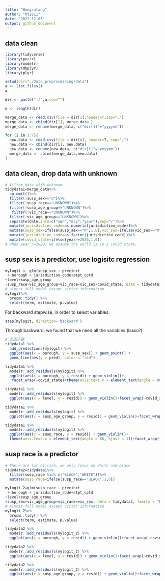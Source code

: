 ```yaml
---
title: "Hongrutang"
author: "ht2611"
date: "2022-12-03"
output: github_document
---
```


## data clean

```r
library(tidyverse)
library(purrr)
library(modelr)
library(dbplyr)
library(plyr)
```

```r
setwd(dir="./Data_preprocessing/data")
a <- list.files()     
a 

dir <- paste("./",a,sep="")                 

n <- length(dir) 

merge_data <- read.csv(file = dir[1],header=T,sep=",")   
merge_data <- cbind(dir[1], merge_data )
merge_data <- rename(merge_data, c("dir[1]"="yyyymm"))

for (i in 2:7){
  new.data <- read.csv(file = dir[i], header=T, sep=",")
  new.data <- cbind(dir[i], new.data)
  new.data <- rename(new.data, c("dir[i]"="yyyymm"))
  merge_data <- rbind(merge_data,new.data)
}

```

## data clean, drop data with unknown
```r
# filter data with unknown
tidydata1=merge_data%>%
  na.omit()%>%
  filter(!susp_sex=="U")%>%
  filter(!susp_race=="UNKNOWN")%>%
  filter(!susp_age_group=="UNKNOWN")%>%
   filter(!vic_race=="UNKNOWN")%>%
  filter(!vic_age_group=="UNKNOWN")%>%
  separate(date,into=c("mon","day","year"),sep="/")%>%
  mutate(jurisdiction_code=as.numeric(jurisdiction_code))%>%
  mutate(susp_sex=ifelse(susp_sex=="M",1,0),vic_sex=ifelse(vic_sex=="M",1,0),jurisdiction_code=ifelse(jurisdiction_code>=3,3,jurisdiction_code+0))%>%
  mutate(jurisdiction_code=as.factor(jurisdiction_code))%>%
  mutate(covid_state=ifelse(year>=2020,1,0))
# when year >=2020, we assume the world is in a covid state.
```

## susp sex is a predictor, use logisitc regression

```r
mylogit <- glm(susp_sex ~ precinct
 + borough + jurisdiction_code+atpt_cptd
+level+susp_age_group
+susp_race+vic_age_group+vic_race+vic_sex+covid_state, data = tidydata1, family = "binomial")
# almost full model except victor information
mylogit%>%
  broom::tidy() %>% 
  select(term, estimate, p.value)
```
For backward stepwise, in order to select variables.

```r
step(mylogit, direction='backward')
```

Through backward, we found that we need all the variables.(lasso?)


```r
# 此图不要
tidydata1 %>% 
  add_predictions(mylogit) %>% 
  ggplot(aes(x = borough, y = susp_sex)) + geom_point() + 
  geom_line(aes(y = pred), color = "red")
```


```r
tidydata1 %>% 
  modelr::add_residuals(mylogit) %>% 
  ggplot(aes(x = borough, y = resid)) + geom_violin()+
   facet_wrap(~covid_state)+theme(axis.text.x = element_text(angle = 80, hjust = 1))
```

```r
tidydata1 %>% 
  modelr::add_residuals(mylogit) %>% 
  ggplot(aes(x = level, y = resid)) + geom_violin()+facet_wrap(~covid_state)
```

```r
tidydata1 %>% 
  modelr::add_residuals(mylogit) %>% 
  ggplot(aes(x = susp_age_group, y = resid)) + geom_violin()+facet_wrap(~covid_state)
```

```r
tidydata1 %>% 
  modelr::add_residuals(mylogit) %>% 
  ggplot(aes(x = susp_race, y = resid)) + geom_violin()+
  theme(axis.text.x = element_text(angle = 80, hjust = 1))+facet_wrap(~covid_state)
```

## susp race is a predictor
```r
# There are lot of race, we only focus on white and black
tidydata2=tidydata1%>%
  filter(susp_race %in% c("BLACK","WHITE"))%>%
  mutate(susp_race=ifelse(susp_race=="BLACK",1,0))
```

```r
mylogit_2=glm(susp_race ~ precinct
 + borough + jurisdiction_code+atpt_cptd
+level+susp_age_group
+susp_sex+vic_age_group+vic_race+vic_sex, data = tidydata2, family = "binomial")
# almost full model except victor information
mylogit_2%>%
  broom::tidy() %>% 
  select(term, estimate, p.value)
```

```r
tidydata2 %>% 
  modelr::add_residuals(mylogit_2) %>% 
  ggplot(aes(x = borough, y = resid)) + geom_violin()+facet_wrap(~covid_state)+theme(axis.text.x = element_text(angle = 80, hjust = 1))
```

```r
tidydata2 %>% 
  modelr::add_residuals(mylogit_2) %>% 
  ggplot(aes(x = level, y = resid)) + geom_violin()+facet_wrap(~covid_state)
```

```r
tidydata2 %>% 
  modelr::add_residuals(mylogit_2) %>% 
  ggplot(aes(x = susp_age_group, y = resid)) + geom_violin()+facet_wrap(~covid_state)
```
